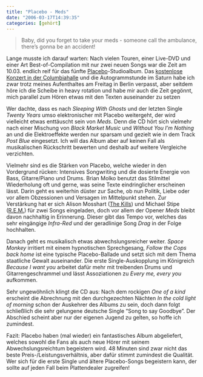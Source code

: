 ```yaml
---
title: "Placebo - Meds"
date: "2006-03-17T14:39:35"
categories: [gehört]
---
```


> Baby, did you forget to take your meds - someone call the ambulance, there's gonna be an accident!

Lange musste ich darauf warten: Nach vielen Touren, einer Live-DVD und einer Art Best-of-Compilation mit nur zwei neuen Songs war die Zeit am 10.03. endlich reif für das fünfte [Placebo](http://www.placeboworld.co.uk)-Studioalbum. Das [kostenlose Konzert in der Columbiahalle](http://www.nicorola.de/?p=1311) und die Autogrammstunde im Saturn habe ich zwar trotz meines Aufenthaltes am Freitag in Berlin verpasst, aber seitdem höre ich die Scheibe in heavy rotation und habe mir auch die Zeit gegönnt, mich parallel zum Hören etwas mit den Texten auseinander zu setzen

Wer dachte, dass es nach *Sleeping With Ghosts* und der letzten Single *Twenty Years* umso elektronischer mit Placebo weitergeht, der wird vielleicht etwas enttäuscht sein von *Meds*. Denn die CD hört sich vielmehr nach einer Mischung von *Black Market Music* und *Without You I'm Nothing* an und die Elektroeffekte werden nur sparsam und gezielt wie in dem Track *Post Blue* eingesetzt. Ich will das Album aber auf keinen Fall als musikalischen Rückschritt bewerten und deshalb auf weitere Vergleiche verzichten.

Vielmehr sind es die Stärken von Placebo, welche wieder in den Vordergrund rücken: Intensives Songwriting und die dosierte Energie von Bass, Gitarre/Piano und Drums. Brian Molko benutzt das Stilmittel Wiederholung oft und gerne, was seine Texte eindringlicher erscheinen lässt. Darin geht es weiterhin düster zur Sache, ob nun Politik, Liebe oder vor allem Obzessionen und Versagen im Mittelpunkt stehen. Zur Verstärkung hat er sich Alison Mosshart ([The Kills](http://www.myspace.com/thekills)) und Michael Stipe ([R.E.M.](http://www.remhq.com)) für zwei Songs eingeladen, doch vor allem der Opener *Meds* bleibt davon nachhaltig in Erinnerung. Dieser gibt das Tempo vor, welches das sehr eingängige *Infra-Red* und der geradlinige Song *Drag* in der Folge hochhalten.

Danach geht es musikalisch etwas abwechslungsreicher weiter. *Space Monkey* irritiert mit einem hypnotischen Sprechgesang, *Follow the Cops back home* ist eine typische Placebo-Ballade und setzt sich mit dem Thema staatliche Gewalt auseinander. Die erste Single-Auskopplung im Königreich *Because I want you* arbeitet dafür mehr mit treibenden Drums und Gitarrengeschrammel und lässt Assoziationen zu *Every me, every you* aufkommen.

Sehr ungewöhnlich klingt die CD aus: Nach dem rockigen *One of a kind* erscheint die Abrechnung mit den durchgezechten Nächten *In the cold light of morning* schon der Auskehrer des Albums zu sein, doch dann folgt schließlich die sehr gelungene deutsche Single "Song to say Goodbye". Der Abschied scheint aber nur der eigenen Jugend zu gelten, so hoffe ich zumindest.

Fazit: Placebo haben (mal wieder) ein fantastisches Album abgeliefert, welches sowohl die Fans als auch neue Hörer mit seinem Abwechslungsreichtum begeistern wird. 48 Minuten sind zwar nicht das beste Preis-/Leistungsverhältnis, aber dafür stimmt zumindest die Qualität. Wer sich für die erste Single und ältere Placebo-Songs begeistern kann, der sollte auf jeden Fall beim Plattendealer zugreifen!


